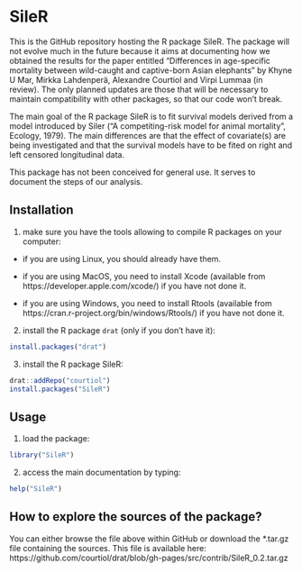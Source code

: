 # SileR

This is the GitHub repository hosting the R package SileR. The package will not
evolve much in the future because it aims at documenting how we obtained the
results for the paper entitled "Differences in age-specific mortality
between wild-caught and captive-born Asian elephants" by Khyne U Mar,
Mirkka Lahdenperä, Alexandre Courtiol and Virpi Lummaa (in review).
The only planned updates are those that will be necessary to maintain
compatibility with other packages, so that our code won't break.

The main goal of the R package SileR is to fit survival models derived from a
model introduced by Siler ("A competiting-risk model
for animal mortality", Ecology, 1979). The main differences are that the
effect of covariate(s) are being investigated and that the survival models
have to be fited on right and left censored longitudinal data.

This package has not been conceived for general use. It serves to document the
steps of our analysis.

## Installation

1. make sure you have the tools allowing to compile R packages on your computer:

* if you are using Linux, you should already have them.

* if you are using MacOS, you need to install Xcode (available from https://developer.apple.com/xcode/) if you have not done it.

* if you are using Windows, you need to install Rtools (available from https://cran.r-project.org/bin/windows/Rtools/) if you have not done it.

2. install the R package ```drat``` (only if you don't have it):

```r
install.packages("drat")
```

3. install the R package SileR:

```r
drat::addRepo("courtiol")
install.packages("SileR")
```

## Usage

1. load the package:

```r
library("SileR")
```

2. access the main documentation by typing:

```r
help("SileR")
```

## How to explore the sources of the package?

You can either browse the file above within GitHub or download the *.tar.gz file containing the sources.
This file is available here: https://github.com/courtiol/drat/blob/gh-pages/src/contrib/SileR_0.2.tar.gz
